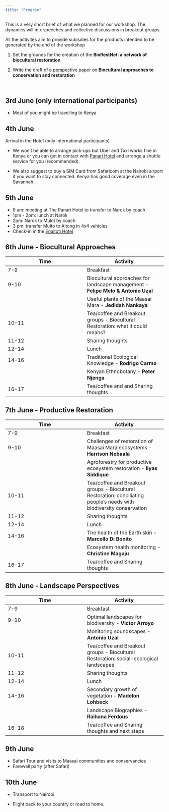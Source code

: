 ```yaml
---
title: "Program"
---
```


This is a very short brief of what we planned for our workshop. The dynamics will mix speeches and collective discussions in breakout groups. 

All the activites aim to provide subisdies for the products intended to be generated by the end of the workshop

1) Set the grounds for the creation of the **BioRestNet: a network of biocultural restoration**

2) Write the draft of a perspective paper on **Biocultural approaches to conservation and restoration**

<br>

## 3rd June (only international participants)
- Most of you might be travelling to Kenya

## 4th June 
Arrival in the Hotel (only international participants)

- We won't be able to arrange pick-ups but Uber and Taxi works fine in Kenya or you can get in contact with [Panari Hotel](https://www.panarihotels.com/hotel-nairobi/) and arrange a shuttle service for you (recommended). 

- We also suggest to buy a SIM Card from Safaricom at the Nairobi airport if you want to stay connected. Kenya has good coverage even in the Savannah.


## 5th June

- 9 am: meeting at The Panari Hotel to transfer to Narok by coach
- 1pm - 2pm: lunch at Narok
- 2pm: Narok to Mulot by coach
- 3 pm: transfer Multo to Aitong in 4x4 vehicles
- Check-in in the [Enaitoti Hotel](https://www.tripadvisor.com/Hotel_Review-g19596053-d20062654-Reviews-Enaitoti_Hotel-Aitong_Rift_Valley_Province.html)

## 6th June -  Biocultural Approaches

|   Time  | Activity |
|---|---|
| 7-9 | Breakfast |
| 9-10 | Biocultural approaches for landscape management -  **Felipe Melo & Antonio Uzal** 
|| Useful plants of the Maasai Mara - **Jedidah Nankaya**
|10-11 | Tea/coffee and Breakout groups - Biocultural Restoration: what it could means? | 
|11-12 | Sharing thoughts |
| 12-14 | Lunch | Winter |
| 14-16 | Traditional Ecological Knowledge - **Rodrigo Carmo** |
| | Kenyan Ethnobotany - **Peter Njenga** |
| 16-17 | Tea/coffee and and Sharing thoughts |


## 7th June - Productive Restoration

|   Time  | Activity |
|---|---|
| 7-9 | Breakfast |
| 9-10 | Challenges of restoration of Maasai Mara ecosystems -  **Harrison Nebaala** 
|| Agroforestry for productive ecosystem restoration - **Ilyas Siddique**
|10-11 | Tea/coffee and Breakout groups - Biocultural Restoration: conciliating people's needs with biodiversity conservation | 
|11-12 | Sharing thoughts |
| 12-14 | Lunch | Winter |
| 14-16 | The health of the Earth skin - **Marcello Di Bonito** |
|  | Ecosystem health monitoring - **Christine Magaju** |
| 16-17 | Tea/coffee and Sharing thoughts |

## 8th June - Landscape Perspectives

|   Time  | Activity |
|---|---|
| 7-9 | Breakfast |
| 9-10 | Optimal landscapes for biodiversity -  **Victor Arroyo** 
|| Monitoring soundscapes - **Antonio Uzal**
|10-11 | Tea/coffee and Breakout groups - Biocultural Restoration: social-ecological landscapes | 
|11-12 | Sharing thoughts |
| 12-14 | Lunch | Winter |
| 14-16 | Secondary growth of vegetation - **Madelon Lohbeck** |
|  | Landscape Biographies - **Raihana Ferdous** |
| 16-18 | Tea/coffee and Sharing thoughts and next steps |

## 9th June

- Safari Tour and visits to Maasai communities and conservancies
- Farewell party (after Safari)

## 10th June

- Transport to Nairobi

- Flight back to your country or road to home.
